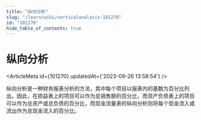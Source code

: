 ```yaml
---
title: "纵向分析"
slug: "/learn/wiki/verticalanalysis-101270"
id: "101270"
hide_table_of_contents: true
---
```



# 纵向分析

<ArticleMeta id={101270} updatedAt={'2023-09-26 13:58:54'} />
<div className='border-solid border-b border-t-0 my-4 border-[var(--ifm-color-gray-300)]' />

纵向分析是一种财务报表分析的方法，其中每个项目以报表内的基数为百分比列出。因此，在损益表上的项目可以作为总销售额的百分比，而资产负债表上的项目可以作为总资产或总负债的百分比，而现金流量表的纵向分析则将每个现金流入或流出作为总现金流入的百分比。
